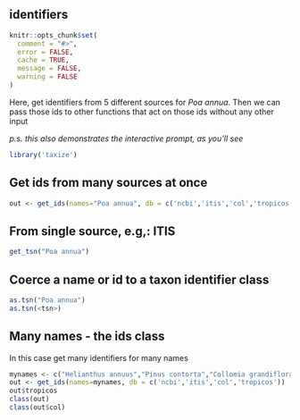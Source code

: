 ## identifiers

```r
knitr::opts_chunk$set(
  comment = "#>",
  error = FALSE,
  cache = TRUE,
  message = FALSE,
  warning = FALSE
)
```


Here, get identifiers from 5 different sources for *Poa annua*. Then we can pass those ids to other functions that act on those ids without any other input

*p.s. this also demonstrates the interactive prompt, as you'll see*

```r
library('taxize')
```

## Get ids from many sources at once

```r
out <- get_ids(names="Poa annua", db = c('ncbi','itis','col','tropicos'))
```

## From single source, e.g,: ITIS

```r
get_tsn("Poa annua")
```

## Coerce a name or id to a taxon identifier class

```r
as.tsn("Poa annua")
as.tsn(<tsn>)
```

## Many names - the ids class

In this case get many identifiers for many names

```r
mynames <- c("Helianthus annuus","Pinus contorta","Collomia grandiflora")
out <- get_ids(names=mynames, db = c('ncbi','itis','col','tropicos'))
out$tropicos
class(out)
class(out$col)
```
